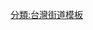 {{Navbox
|name=高雄市區道
|state=uncollapsed
|title=[[高雄市區道|<span style="color:white;">高雄市區道</span>]]
|titlestyle=background:blue; color:white;
|showcol=
|image=[[File:TW_THWkh125.png|50px]]
|color=
|style=text-align:right;
|groupstyle=background:#ffff00; color:black;
|group1=岡山地方
|list1={{Navbox subgroup
 |groupstyle=background:#ddd;width:10%
 |group1=[[茄萣區|茄萣]]{{space|1}} ‧ {{space|1}}[[湖內區|湖內]]<br/>[[永安區|永安]]{{space|1}} ‧ {{space|1}}[[路竹區|路竹]]
 |list1={{fontcolor|silver|1}} - [[高2線|2]] - [[高3線|3]] - [[高4線|4]] - [[高5線|5]] - [[高6線|6]] - [[高7線|7]] - [[高8線|8]] - [[高10線|10]] - [[高11線|11]] - [[高12線|12]] - [[高17線|17]] - [[高18線|18]] - [[高19線|19]] - [[高20線|20]] - [[高21線|21]] - [[高22線|22]]
 |group2=[[彌陀區|彌陀]]{{space|1}} ‧ {{space|1}}[[梓官區|梓官]]<br/>[[岡山區|岡山]]{{space|1}} ‧ {{space|1}}[[橋頭區|橋頭]]
 |list2=[[高14線|14]] - [[高15線|15]] - [[高16線|16]] - [[高23線|23]] - [[高24線|24]] - [[高25線|25]] - [[高26線|26]] - [[高27線|27]] - [[高28線|28]] - [[高29線|29]] - [[高30線|30]] - [[高31線|31]] - [[高32線|32]] - {{fontcolor|silver|33}} - [[高34線|34]] - [[高36線|36]]
 |group3=[[阿蓮區|阿蓮]]{{space|1}} ‧ {{space|1}}[[燕巢區|燕巢]]<br/>[[田寮區|田寮]]        
 |list3=[[高9線|9]] - [[高13線|13]] - [[高35線|35]] - [[高37線|37]] - [[高38線|38]] - [[高39線|39]] - [[高40線|40]] - [[高41線|41]] - [[高42線|42]] - [[高44線|44]] - [[高45線|45]] - [[高46線|46]] - [[高138線|138]] - [[高139線|139]] - [[高141線|141]]  - {{fontcolor|silver|144}} - [[高146線|146]]
}}
|group2=鳳山地方
|list2={{Navbox subgroup
 |groupstyle=background:#ddd;width:10%
 |group1=[[大社區|大社]]{{space|1}} ‧ {{space|1}}[[仁武區|仁武]]<br/>[[鳥松區|鳥松]]{{space|1}} ‧ {{space|1}}[[大樹區|大樹]]
 |list1=[[高46線|46]] - [[高47線|47]] - {{fontcolor|silver|48}} - {{fontcolor|silver|49}} - [[高50線|50]] - [[高51線|51]] - [[高52線|52]] - [[高53線|53]] - [[高54線|54]] - [[高55線|55]] - [[高56線|56]] - [[高57線|57]] - [[高58線|58]] - [[高59線|59]] - [[高61線|61]]
 |group2=[[鳳山區|鳳山]]{{space|1}} ‧ {{space|1}}[[大寮區|大寮]]<br/>[[林園區|林園]]{{space|1}} ‧ {{space|1}}[[小港區|小港]]
 |list2=[[高60線|60]] - [[高62線|62]] - [[高63線|63]] - [[高64線|64]] - [[高65線|65]] - [[高66線|66]] - {{fontcolor|silver|67}} - [[高68線|68]] - [[高69線|69]] - [[高70線|70]] - [[高71線|71]] - [[高72線|72]] - {{fontcolor|silver|73}} - [[高74線|74]] - [[高75線|75]] - [[高76線|76]] - [[高77線|77]] - {{fontcolor|silver|78}} - [[高79線|79]] - {{fontcolor|silver|80}} - [[高81線|81]] - [[高82線|82]] - [[高83線|83]] - {{fontcolor|silver|84}} - [[高85線|85]] - [[高86線|86]] - [[高87線|87]] - [[高88線|88]] - [[高89線|89]] - {{fontcolor|silver|142}} - [[高145線|145]]
}}
|group3=旗山地方
|list3={{Navbox subgroup
 |groupstyle=background:#ddd;width:10%
 |group1=[[旗山區|旗山]]{{space|1}} ‧ {{space|1}}[[美濃區|美濃]]
 |list1=[[高43線|43]] - [[高90線|90]] - [[高91線|91]] - [[高92線|92]] - [[高93線|93]] - [[高94線|94]] - [[高95線|95]] - [[高96線|96]] - [[高97線|97]] - [[高98線|98]] - [[高99線|99]] - [[高100線|100]] - [[高101線|101]] - [[高102線|102]] - [[高103線|103]] - [[高105線|105]] - [[高106線|106]] - [[高107線|107]] - [[高108線|108]] - [[高109線|109]] - {{fontcolor|silver|110}} - [[高111線|111]] - {{fontcolor|silver|116}} - [[高119線|119]] - [[高140線|140]] - {{fontcolor|silver|143}} - [[高147線|147]]
 |group2=[[杉林區|杉林]]{{space|1}} ‧ {{space|1}}[[內門區|內門]]
 |list2=[[高112線|112]] - [[高113線|113]] - [[高114線|114]] - [[高115線|115]] - [[高117線|117]] - {{fontcolor|silver|118}} - [[高120線|120]] - [[高121線|121]] - [[高122線|122]] - [[高123線|123]] - [[高124線|124]] - [[高125線|125]] - {{fontcolor|silver|126}} - [[高127線|127]] - [[高135線|135]] - [[高136線|136]] - {{fontcolor|silver|137}}
 |group3=[[甲仙區|甲仙]] ‧ [[那瑪夏區|那瑪夏]]<br/>[[六龜區|六龜]] ‧ [[茂林區|茂林]]
 |list3={{fontcolor|silver|104}} - [[高128線|128]] - [[高129線|129]] - [[高130線|130]] - [[高131線|131]] - [[高132線|132]] - [[高133線|133]] - ''[[高134線|134]]''
}}
 |group4=近期廢止或缺號[[台灣鄉道|鄉(區)道]]
 |list4=[[高雄市廢止與缺號鄉道列表#高1線|1]] - [[高雄市廢止與缺號鄉道列表#高33線|33]] - [[高雄市廢止與缺號鄉道列表#高48線|48]] - [[高雄市廢止與缺號鄉道列表#高49線|49]] - [[高雄市廢止與缺號鄉道列表#高67線|67]] - [[高雄市廢止與缺號鄉道列表#高73線|73]] - [[高雄市廢止與缺號鄉道列表#高78線|78]] - [[高雄市廢止與缺號鄉道列表#高80線|80]] - [[高雄市廢止與缺號鄉道列表#高84線|84]] - [[高雄市廢止與缺號鄉道列表#高104線|104]] - [[高雄市廢止與缺號鄉道列表#高110線|110]] - [[高雄市廢止與缺號鄉道列表#高116線|116]] - [[高雄市廢止與缺號鄉道列表#高118線|118]] - [[高雄市廢止與缺號鄉道列表#高126線|126]] - [[高雄市廢止與缺號鄉道列表#高137線|137]] - [[高雄市廢止與缺號鄉道列表#高142線|142]] - [[高雄市廢止與缺號鄉道列表#高143線|143]] - [[高雄市廢止與缺號鄉道列表#高144線|144]]
 |group5=歷史鄉道 
 |list5=[[高雄縣鄉道列表 (1961年)]]－[[高雄市廢止與缺號鄉道列表]]
 |group6=''附註'' |list5style = text-align: left; font-size: 90%; 
 |list6 = ''註1：[[小港區]]於1979年併入[[高雄市 (省轄市)|原高雄市]]<br/>註2：[[桃源區]]全境無區道存在，故未置入列表<br/>註3：[[高134線]]尚未確認正式編成''

|below=關於[[高雄市]]內區道請參見[[高雄市區道列表]]。
}}
<noinclude>
[[分類:台灣街道模板]]
</noinclude>